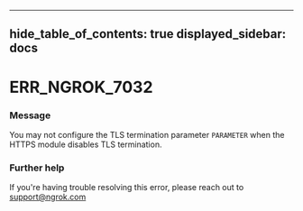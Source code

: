 

---
hide_table_of_contents: true
displayed_sidebar: docs
---


# ERR_NGROK_7032

### Message
You may not configure the TLS termination parameter `PARAMETER` when the HTTPS module disables TLS termination.

<ErrorDetails />



### Further help
If you're having trouble resolving this error, please reach out to [support@ngrok.com](mailto:support@ngrok.com?subject=Help%20with%20ERR_NGROK_7032)

